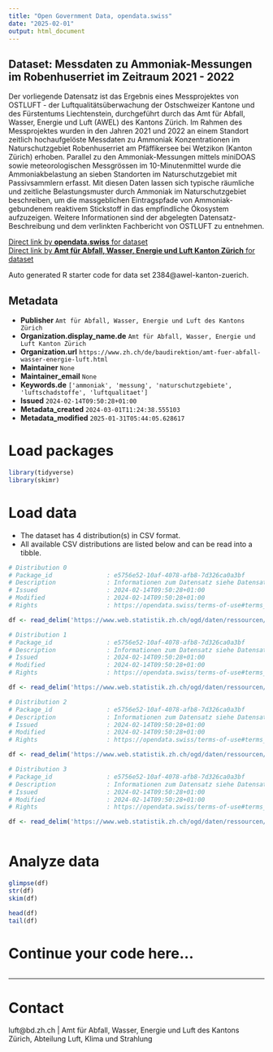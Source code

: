 ```yaml
---
title: "Open Government Data, opendata.swiss"
date: "2025-02-01"
output: html_document
---
```


## Dataset: Messdaten zu Ammoniak-Messungen im Robenhuserriet im Zeitraum 2021 - 2022

Der vorliegende Datensatz ist das Ergebnis eines Messprojektes von OSTLUFT - der Luftqualitätsüberwachung der Ostschweizer Kantone und des Fürstentums Liechtenstein, durchgeführt durch das Amt für Abfall, Wasser, Energie und Luft (AWEL) des Kantons Zürich. Im Rahmen des Messprojektes wurden in den Jahren 2021 und 2022 an einem Standort zeitlich hochaufgelöste Messdaten zu Ammoniak Konzentrationen im Naturschutzgebiet Robenhuserriet am Pfäffikersee bei Wetzikon (Kanton Zürich) erhoben. Parallel zu den Ammoniak-Messungen mittels miniDOAS sowie meteorologischen Messgrössen im 10-Minutenmittel wurde die Ammoniakbelastung an sieben Standorten im Naturschutzgebiet mit Passivsammlern erfasst. Mit diesen Daten lassen sich typische räumliche und zeitliche Belastungsmuster durch Ammoniak im Naturschutzgebiet beschreiben, um die massgeblichen Eintragspfade von Ammoniak-gebundenem reaktivem Stickstoff in das empfindliche Ökosystem aufzuzeigen. Weitere Informationen sind der abgelegten Datensatz-Beschreibung und dem verlinkten Fachbericht von OSTLUFT zu entnehmen.

[Direct link by **opendata.swiss** for dataset](https://opendata.swiss/de/dataset/messdaten-zu-ammoniak-messungen-im-robenhuserriet-im-zeitraum-2021-2022)<br>
[Direct link by **Amt für Abfall, Wasser, Energie und Luft Kanton Zürich** for dataset]()

Auto generated R starter code for data set 2384@awel-kanton-zuerich.

## Metadata

- **Publisher** `Amt für Abfall, Wasser, Energie und Luft des Kantons Zürich`
- **Organization.display_name.de** `Amt für Abfall, Wasser, Energie und Luft Kanton Zürich`
- **Organization.url** `https://www.zh.ch/de/baudirektion/amt-fuer-abfall-wasser-energie-luft.html`
- **Maintainer** `None`
- **Maintainer_email** `None`
- **Keywords.de** `['ammoniak', 'messung', 'naturschutzgebiete', 'luftschadstoffe', 'luftqualitaet']`
- **Issued** `2024-02-14T09:50:28+01:00`
- **Metadata_created** `2024-03-01T11:24:38.555103`
- **Metadata_modified** `2025-01-31T05:44:05.628617`


# Load packages

```r

library(tidyverse)
library(skimr)

```

# Load data

-   The dataset has 4 distribution(s) in CSV format.
-   All available CSV distributions are listed below and can be read into a tibble.

```r

# Distribution 0
# Package_id               : e5756e52-10af-4078-afb8-7d326ca0a3bf
# Description              : Informationen zum Datensatz siehe Datensatzbeschrieb
# Issued                   : 2024-02-14T09:50:28+01:00
# Modified                 : 2024-02-14T09:50:28+01:00
# Rights                   : https://opendata.swiss/terms-of-use#terms_open

df <- read_delim('https://www.web.statistik.zh.ch/ogd/daten/ressourcen/KTZH_00002384_00005184.csv')

# Distribution 1
# Package_id               : e5756e52-10af-4078-afb8-7d326ca0a3bf
# Description              : Informationen zum Datensatz siehe Datensatzbeschrieb
# Issued                   : 2024-02-14T09:50:28+01:00
# Modified                 : 2024-02-14T09:50:28+01:00
# Rights                   : https://opendata.swiss/terms-of-use#terms_open

df <- read_delim('https://www.web.statistik.zh.ch/ogd/daten/ressourcen/KTZH_00002384_00005186.csv')

# Distribution 2
# Package_id               : e5756e52-10af-4078-afb8-7d326ca0a3bf
# Description              : Informationen zum Datensatz siehe Datensatzbeschrieb
# Issued                   : 2024-02-14T09:50:28+01:00
# Modified                 : 2024-02-14T09:50:28+01:00
# Rights                   : https://opendata.swiss/terms-of-use#terms_open

df <- read_delim('https://www.web.statistik.zh.ch/ogd/daten/ressourcen/KTZH_00002384_00005187.csv')

# Distribution 3
# Package_id               : e5756e52-10af-4078-afb8-7d326ca0a3bf
# Description              : Informationen zum Datensatz siehe Datensatzbeschrieb
# Issued                   : 2024-02-14T09:50:28+01:00
# Modified                 : 2024-02-14T09:50:28+01:00
# Rights                   : https://opendata.swiss/terms-of-use#terms_open

df <- read_delim('https://www.web.statistik.zh.ch/ogd/daten/ressourcen/KTZH_00002384_00005185.csv')



```

# Analyze data

```r

glimpse(df)
str(df)
skim(df)

head(df)
tail(df)

```

# Continue your code here...

```r

```

------------------------------------------------------------------------

# Contact

luft@bd.zh.ch | Amt für Abfall, Wasser, Energie und Luft des Kantons Zürich, Abteilung Luft, Klima und Strahlung
